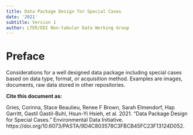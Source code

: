 ```yaml
---
title: Data Package Design for Special Cases
date: '2021'
subtitle: Version 1
author: LTER/EDI Non-tabular Data Working Group
---
```


# Preface  {.unnumbered}

Considerations for a well designed data package including special cases based on data type, format, or acquisition method. Examples are images, documents, raw data stored in other repositories.

**Cite this document as:**

Gries, Corinna, Stace Beaulieu, Renee F Brown, Sarah Elmendorf, Hap Garritt, Gastil Gastil-Buhl, Hsun-Yi Hsieh, et al. 2021. “Data Package Design for Special Cases.” Environmental Data Initiative. https://doi.org/10.6073/PASTA/9D4C803578C3FBCB45FC23F13124D052.
